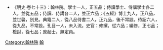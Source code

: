 *《明史·卷七十三》：翰林院。學士一人，正五品；侍讀學士、侍講學士各二人，並從五品；侍讀、侍講各二人，並正六品；《五經》博士九人，正八品，並世襲，別見。典籍二人，從八品侍書二人，正九品，後不常設。待詔六人，從九品，不常設。孔目一人，未入流。史官：修撰，從六品；編修，正七品；檢討，從七品；庶起士，無定員。
[[Category:翰林院|Category:翰林院]]
[[Category:明朝中央官員|翰]]